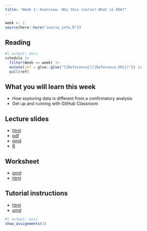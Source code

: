 ```yaml
---
title: "Week 1: Overview. Why this course? What is EDA?"
---
```


```r
week <- 1
source(here::here("course_info.R"))
```

## Reading

```r
#| output: asis
schedule |>
  filter(Week == week) |>
  mutate(ref = glue::glue("[{Reference}]({Reference_URL})")) |>
  pull(ref)
```

## What you will learn this week

- How exploring data is different from a confirmatory analysis
- Get up and running with GitHub Classroom

## Lecture slides

- [html](https://ddde.numbat.space/week1/slides.html)
- [pdf](https://ddde.numbat.space/week1/slides.pdf)
- [qmd](https://ddde.numbat.space/week1/slides.qmd)
- [R](https://ddde.numbat.space/week1/slides.R)

## Worksheet

- [qmd](https://ddde.numbat.space/week1/worksheet.qmd)
- [html](https://ddde.numbat.space/week1/worksheet.html)

## Tutorial instructions

- [html](https://ddde.numbat.space/week1/tutorial.html)
- [qmd](https://ddde.numbat.space/week1/tutorial.qmd)


```r
#| output: asis
show_assignments(1)
```
